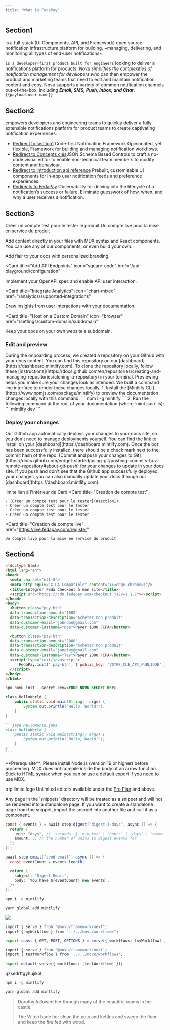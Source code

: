 ```yaml
---
title: 'What is FedaPay'
---
```


## Section1

is a full-stack (UI Components, API, and Framework) open source notification infrastructure platform for building, ~managing, delivering, and monitoring all types of end-user notifications~.

`is a developer-first product built for engineers` looking to deliver a notifications platform for products. _Novu simplifies the complexities of notification management for developers who_ can then empower the product and marketing teams that need to edit and maintain notification content and copy. Novu supports a variety of common notification channels out-of-the-box, including ***Email, SMS, Push, Inbox, and Chat***.
`{{payload.user_name}} `

## Section2

empowers developers and engineering teams to quickly deliver a fully extensible notifications platform for product teams to create captivating notification experiences.

- [Redirect to section1](#section1) Code-first Notification Framework Opinionated, yet flexible, Framework for building and managing notification workflows.
- [Redirect to Concepts clés](/introduction/fr/keyconcepts-fr)JSON Schema Based Controls to craft a no-code visual editor to enable non-technical team members to modify content and behaviour.
- [Redirect to introduction api reference](/api-reference/introduction) Prebuilt, customisable UI components for in-app user notification feeds and preference experiences.
- [Redirects to FedaPay](https://www.fedapay.com/?v=ddd70bbaf5be) Observability for delving into the lifecycle of a notification’s success or failure. Eliminate guesswork of how, when, and why a user receives a notification.

## Section3

<CardGroup cols={2}>
  <Card
    title="Creation de compte test"
    href="https://sandbox.fedapay.com/register"
  >
    Créer un compte test pour le tester le produit
  </Card>
  <Card
    title="Creation de compte live"
    href="https://live.fedapay.com/register"
  >
    Un compte live pour la mise en service du produit
  </Card>
</CardGroup>

Add content directly in your files with MDX syntax and React components. You can use any of our components, or even build your own.

<CardGroup>

<Card title="Style Your Docs" icon="paintbrush" href="/settings/global">
  Add flair to your docs with personalized branding.
</Card>

<Card
  title="Add API Endpoints"
  icon="square-code"
  href="/api-playground/configuration"
>
  Implement your OpenAPI spec and enable API user interaction.
</Card>

<Card
  title="Integrate Analytics"
  icon="chart-mixed"
  href="/analytics/supported-integrations"
>
  Draw insights from user interactions with your documentation.
</Card>

<Card
  title="Host on a Custom Domain"
  icon="browser"
  href="/settings/custom-domain/subdomain"
>
  Keep your docs on your own website's subdomain.
</Card>

</CardGroup>


### Edit and preview

<AccordionGroup>
  <Accordion icon="github" title="Clone your docs locally">
    During the onboarding process, we created a repository on your Github with
    your docs content. You can find this repository on our
    [dashboard](https://dashboard.mintlify.com). To clone the repository
    locally, follow these
    [instructions](https://docs.github.com/en/repositories/creating-and-managing-repositories/cloning-a-repository)
    in your terminal.
  </Accordion>
  <Accordion icon="rectangle-terminal" title="Preview changes">
    Previewing helps you make sure your changes look as intended. We built a
    command line interface to render these changes locally. 1. Install the
    [Mintlify CLI](https://www.npmjs.com/package/mintlify) to preview the
    documentation changes locally with this command: ``` npm i -g mintlify ```
    2. Run the following command at the root of your documentation (where
    `mint.json` is): ``` mintlify dev ```
  </Accordion>
</AccordionGroup>


### Deploy your changes

<AccordionGroup>

<Accordion icon="message-bot" title="Install our Github app">
  Our Github app automatically deploys your changes to your docs site, so you
  don't need to manage deployments yourself. You can find the link to install on
  your [dashboard](https://dashboard.mintlify.com). Once the bot has been
  successfully installed, there should be a check mark next to the commit hash
  of the repo.
</Accordion>
<Accordion icon="rocket" title="Push your changes">
  [Commit and push your changes to
  Git](https://docs.github.com/en/get-started/using-git/pushing-commits-to-a-remote-repository#about-git-push)
  for your changes to update in your docs site. If you push and don't see that
  the Github app successfully deployed your changes, you can also manually
  update your docs through our [dashboard](https://dashboard.mintlify.com).
</Accordion>

</AccordionGroup>


limite lien à l'intérieur de Card
<CardGroup cols={2}>
  <Card
    title="Creation de compte test"
  >
    - [Créer un compte test pour le tester](#section1)
    - Créer un compte test pour le tester
    - Créer un compte test pour le tester
    - Créer un compte test pour le tester
  </Card>

  <Card
    title="Creation de compte live"
    href="https://live.fedapay.com/register"
  >
    Un compte live pour la mise en service du produit
  </Card>
</CardGroup>

## Section4

```html
<!doctype html>
<html lang="en">
<head>
  <meta charset="utf-8">
  <meta http-equiv="X-UA-Compatible" content="IE=edge,chrome=1"/>
  <title>Intégrer Feda Checkout à mon site</title>
  <script src="https://cdn.fedapay.com/checkout.js?v=1.1.7"></script>
</head>
<body>
  <button class="pay-btn"
  data-transaction-amount="1000"
  data-transaction-description="Acheter mon produit"
  data-customer-email="johndoe@gmail.com"
  data-customer-lastname="Doe">Payer 1000 FCFA</button>

  <button class="pay-btn"
  data-transaction-amount="2000"
  data-transaction-description="Acheter mon produit"
  data-customer-email="janetay@gmail.com"
  data-customer-lastname="Tay">Payer 2000 FCFA</button>
  <script type="text/javascript">
      FedaPay.init('.pay-btn', { public_key: 'VOTRE_CLE_API_PUBLIQUE' });
  </script>
</body>
</html>

```

```html
npx novu init --secret-key=<YOUR_NOVU_SECRET_KEY>

```

```java HelloWorld.java
class HelloWorld {
    public static void main(String[] args) {
        System.out.println("Hello, World!");
    }
}
```

````md
```java HelloWorld.java
class HelloWorld {
    public static void main(String[] args) {
        System.out.println("Hello, World!");
    }
}
```
````



<Info>
  **Prerequisite**: Please install Node.js (version 19 or higher) before proceeding.
</Info>

<Warning>
  MDX does not compile inside the body of an arrow function. Stick to HTML
  syntax when you can or use a default export if you need to use MDX.
</Warning>

trip limite logo
<Tip>
  Unlimited editors available under the [Pro
  Plan](https://mintlify.com/pricing) and above.
</Tip>

<Note>
  Any page in the `snippets` directory will be treated as a snippet and will not
  be rendered into a standalone page. If you want to create a standalone page
  from the snippet, import the snippet into another file and call it as a
  component.
</Note>

```java
const { events } = await step.digest("digest-3-days", async () => {
  return {
    unit: "days", // 'seconds' | 'minutes' | 'hours' | 'days' | 'weeks' | 'months'
    amount: 3, // the number of units to digest events for
  };
});

await step.email("send-email", async () => {
  const eventCount = events.length;

  return {
    subject: "Digest Email",
    body: `You have ${eventCount} new events`,
  };
});

```

<CodeGroup>

```bash npm
npm i -g mintlify
```

```bash yarn
yarn global add mintlify
```

</CodeGroup>


<Frame>
  <img src="/images/checks-passed.png" style={{ borderRadius: '0.5rem' }} />
</Frame>

<CodeGroup>

```bash App Router (app/api/route.ts)
import { serve } from "@novu/framework/next";
import { myWorkflow } from "../../novu/workflows";

export const { GET, POST, OPTIONS } = serve({ workflows: [myWorkflow] });

```

```bash page Router
import { serve } from '@novu/framework/next';
import { testWorkflow } from '../../novu/workflows';

export default serve({ workflows: [testWorkflow] });

```

</CodeGroup>



qzsedrftgyhujikol

<CodeGroup>


```bash npm
npm i -g mintlify
```

```bash yarn
yarn global add mintlify
```

</CodeGroup>

> Dorothy followed her through many of the beautiful rooms in her castle.
>
> The Witch bade her clean the pots and kettles and sweep the floor and keep the fire fed with wood.


